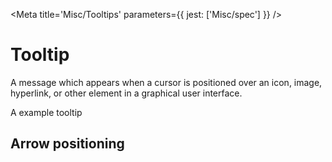 

<Meta title='Misc/Tooltips' parameters={{ jest: ['Misc/spec'] }} />

# Tooltip

A message which appears when a cursor is positioned over an icon, image, hyperlink, or other element in a graphical user
interface.

<Preview>
  <Story name='Default'>
    <Tooltip>A example tooltip</Tooltip>
  </Story>
</Preview>

<Props of={Tooltip} />

## Arrow positioning

<Preview>
  <Story name='Arrow positioning'>
    <Margins inline='neg-x8'>
      <Box>
        <Margins all='x8'>
          <Tooltip children='Tooltip' placement='bottom-start' />
          <Tooltip children='Tooltip' placement='bottom-middle' />
          <Tooltip children='Tooltip' placement='bottom-end' />
        </Margins>
      </Box>
      <Box>
        <Margins all='x8'>
          <Tooltip children='Tooltip' placement='right' />
          <Tooltip children='Tooltip' placement={null} />
          <Tooltip children='Tooltip' placement='left' />
        </Margins>
      </Box>
      <Box>
        <Margins all='x8'>
          <Tooltip children='Tooltip' placement='top-start' />
          <Tooltip children='Tooltip' placement='top-middle' />
          <Tooltip children='Tooltip' placement='top-end' />
        </Margins>
      </Box>
    </Margins>
  </Story>
</Preview>
